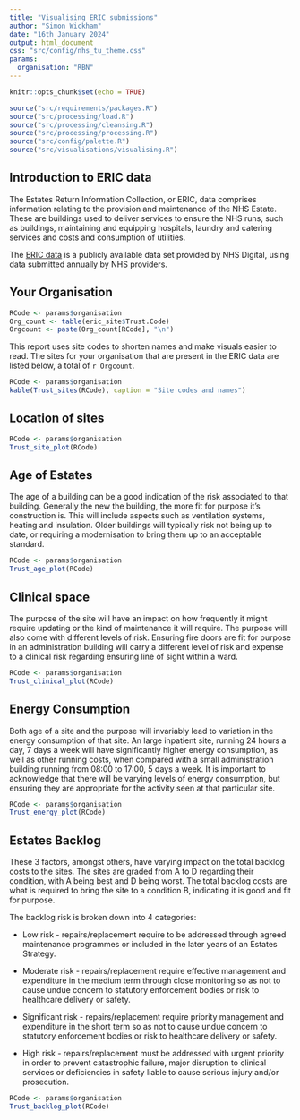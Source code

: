 ```yaml
---
title: "Visualising ERIC submissions"
author: "Simon Wickham"
date: "16th January 2024"
output: html_document
css: "src/config/nhs_tu_theme.css"
params:
  organisation: "RBN"
---
```


```r
knitr::opts_chunk$set(echo = TRUE)
```

```r
source("src/requirements/packages.R")
source("src/processing/load.R")
source("src/processing/cleansing.R")
source("src/processing/processing.R")
source("src/config/palette.R")
source("src/visualisations/visualising.R")
```

## Introduction to ERIC data

The Estates Return Information Collection, or ERIC, data comprises information relating to the provision and maintenance of the NHS Estate. These are buildings used to deliver services to ensure the NHS runs, such as buildings, maintaining and equipping hospitals, laundry and catering services and costs and consumption of utilities.

The [ERIC data](https://digital.nhs.uk/data-and-information/publications/statistical/estates-returns-information-collection) is a publicly available data set provided by NHS Digital, using data submitted annually by NHS providers.


## Your Organisation

```r
RCode <- params$organisation
Org_count <- table(eric_site$Trust.Code)
Orgcount <- paste(Org_count[RCode], "\n")
```

This report uses site codes to shorten names and make visuals easier to read. The sites for your organisation that are present in the ERIC data are listed below, a total of `r Orgcount`.

```r
RCode <- params$organisation
kable(Trust_sites(RCode), caption = "Site codes and names")
```


## Location of sites

```r
RCode <- params$organisation
Trust_site_plot(RCode)
```


## Age of Estates

The age of a building can be a good indication of the risk associated to that building. Generally the new the building, the more fit for purpose it's construction is. This will include aspects such as ventilation systems, heating and insulation. Older buildings will typically risk not being up to date, or requiring a modernisation to bring them up to an acceptable standard.

```r
RCode <- params$organisation
Trust_age_plot(RCode)
```


## Clinical space

The purpose of the site will have an impact on how frequently it might require updating or the kind of maintenance it will require. The purpose will also come with different levels of risk. Ensuring fire doors are fit for purpose in an administration building will carry a different level of risk and expense to a clinical risk regarding ensuring line of sight within a ward.

```r
RCode <- params$organisation
Trust_clinical_plot(RCode)
```


## Energy Consumption

Both age of a site and the purpose will invariably lead to variation in the energy consumption of that site. An large inpatient site, running 24 hours a day, 7 days a week will have significantly higher energy consumption, as well as other running costs, when compared with a small administration building running from 08:00 to 17:00, 5 days a week. It is important to acknowledge that there will be varying levels of energy consumption, but ensuring they are appropriate for the activity seen at that particular site.

```r
RCode <- params$organisation
Trust_energy_plot(RCode)
```


## Estates Backlog

These 3 factors, amongst others, have varying impact on the total backlog costs to the sites. The sites are graded from A to D regarding their condition, with A being best and D being worst. The total backlog costs are what is required to bring the site to a condition B, indicating it is good and fit for purpose. 

The backlog risk is broken down into 4 categories:

- Low risk - repairs/replacement require to be addressed through agreed maintenance programmes or included in the later years of an Estates Strategy.

- Moderate risk - repairs/replacement require effective management and expenditure in the medium term through close monitoring so as not to cause undue concern to statutory enforcement bodies or risk to healthcare delivery or safety.

- Significant risk - repairs/replacement require priority management and expenditure in the short term so as not to cause undue concern to statutory enforcement bodies or risk to healthcare delivery or safety.

- High risk - repairs/replacement must be addressed with urgent priority in order to prevent catastrophic failure, major disruption to clinical services or deficiencies in safety liable to cause serious injury and/or prosecution.

```r
RCode <- params$organisation
Trust_backlog_plot(RCode)
```
